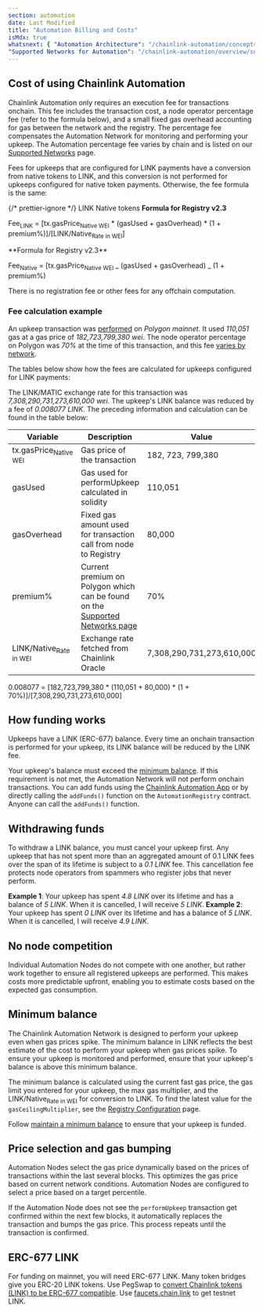 ```yaml
---
section: automation
date: Last Modified
title: "Automation Billing and Costs"
isMdx: true
whatsnext: { "Automation Architecture": "/chainlink-automation/concepts/automation-architecture",
"Supported Networks for Automation": "/chainlink-automation/overview/supported-networks" }
---
```



## Cost of using Chainlink Automation

Chainlink Automation only requires an execution fee for transactions onchain. This fee includes the transaction cost, a node operator percentage fee (refer to the formula below), and a small fixed gas overhead accounting for gas between the network and the registry. The percentage fee compensates the Automation Network for monitoring and performing your upkeep. The Automation percentage fee varies by chain and is listed on our [Supported Networks](/chainlink-automation/overview/supported-networks) page.

Fees for upkeeps that are configured for LINK payments have a conversion from native tokens to LINK, and this conversion is not performed for upkeeps configured for native token payments. Otherwise, the fee formula is the same:

{/* prettier-ignore */}
<TabsContent sharedStore="paymentMethod" client:visible>
<Fragment slot="tab.1">LINK</Fragment>
<Fragment slot="tab.2">Native tokens</Fragment>
<Fragment slot="panel.1">
**Formula for Registry v2.3**

Fee<sub>LINK</sub> = [tx.gasPrice<sub>Native WEI</sub> * (gasUsed + gasOverhead) * (1 + premium%)]/[LINK/Native<sub>Rate in WEI</sub>]

</Fragment>
<Fragment slot="panel.2">
**Formula for Registry v2.3**

Fee<sub>Native</sub> = [tx.gasPrice<sub>Native WEI</sub> _ (gasUsed + gasOverhead) _ (1 + premium%)

</Fragment>
</TabsContent>

There is no registration fee or other fees for any offchain computation.

### Fee calculation example

An upkeep transaction was [performed](https://polygonscan.com/tx/0x19309782e15952c90dcadcc02cbf34f331daaeee369d3e3acca43bade02af105) on _Polygon mainnet_. It used _110,051_ gas at a gas price of _182,723,799,380 wei_. The node operator percentage on Polygon was _70%_ at the time of this transaction, and this fee [varies by network](/chainlink-automation/overview/supported-networks).

The tables below show how the fees are calculated for upkeeps configured for LINK payments:

The LINK/MATIC exchange rate for this transaction was _7,308,290,731,273,610,000 wei_. The upkeep's LINK balance was reduced by a fee of _0.008077 LINK_. The preceding information and calculation can be found in the table below:

| Variable                          | Description                                                                                                                       | Value                     |
| --------------------------------- | --------------------------------------------------------------------------------------------------------------------------------- | ------------------------- |
| tx.gasPrice<sub>Native WEI</sub>  | Gas price of the transaction                                                                                                      | 182, 723, 799,380         |
| gasUsed                           | Gas used for performUpkeep calculated in solidity                                                                                 | 110,051                   |
| gasOverhead                       | Fixed gas amount used for transaction call from node to Registry                                                                  | 80,000                    |
| premium%                          | Current premium on Polygon which can be found on the [Supported Networks page](/chainlink-automation/overview/supported-networks) | 70%                       |
| LINK/Native<sub>Rate in WEI</sub> | Exchange rate fetched from Chainlink Oracle                                                                                       | 7,308,290,731,273,610,000 |

0.008077 = [182,723,799,380 * (110,051 + 80,000) * (1 + 70%)]/[7,308,290,731,273,610,000]

## How funding works

Upkeeps have a LINK (ERC-677) balance. Every time an onchain transaction is performed for your upkeep, its LINK balance will be reduced by the LINK fee.

Your upkeep's balance must exceed the [minimum balance](#minimum-balance). If this requirement is not met, the Automation Network will not perform onchain transactions. You can add funds using the [Chainlink Automation App](https://automation.chain.link/) or by directly calling the `addFunds()` function on the `AutomationRegistry` contract. Anyone can call the `addFunds()` function.

## Withdrawing funds

To withdraw a LINK balance, you must cancel your upkeep first. Any upkeep that has not spent more than an aggregated amount of 0.1 LINK fees over the span of its lifetime is subject to a _0.1 LINK_ fee. This cancellation fee protects node operators from spammers who register jobs that never perform.

**Example 1**: Your upkeep has spent _4.8 LINK_ over its lifetime and has a balance of _5 LINK_. When it is cancelled, I will receive _5 LINK_.
**Example 2**: Your upkeep has spent _0 LINK_ over its lifetime and has a balance of _5 LINK_. When it is cancelled, I will receive _4.9 LINK_.

## No node competition

Individual Automation Nodes do not compete with one another, but rather work together to ensure all registered upkeeps are performed. This makes costs more predictable upfront, enabling you to estimate costs based on the expected gas consumption.

## Minimum balance

The Chainlink Automation Network is designed to perform your upkeep even when gas prices spike. The minimum balance in LINK reflects the best estimate of the cost to perform your upkeep when gas prices spike. To ensure your upkeep is monitored and performed, ensure that your upkeep's balance is above this minimum balance.

The minimum balance is calculated using the current fast gas price, the gas limit you entered for your upkeep, the max gas multiplier, and the LINK/Native<sub>Rate in WEI</sub> for conversion to LINK. To find the latest value for the `gasCeilingMultiplier`, see the [Registry Configuration](/chainlink-automation/overview/supported-networks/#configurations) page.

Follow [maintain a minimum balance](/chainlink-automation/guides/manage-upkeeps/#maintain-a-minimum-balance) to ensure that your upkeep is funded.

## Price selection and gas bumping

Automation Nodes select the gas price dynamically based on the prices of transactions within the last several blocks. This optimizes the gas price based on current network conditions. Automation Nodes are configured to select a price based on a target percentile.

If the Automation Node does not see the `performUpkeep` transaction get confirmed within the next few blocks, it automatically replaces the transaction and bumps the gas price. This process repeats until the transaction is confirmed.

## ERC-677 LINK

For funding on mainnet, you will need ERC-677 LINK. Many token bridges give you ERC-20 LINK tokens. Use PegSwap to [convert Chainlink tokens (LINK) to be ERC-677 compatible](https://pegswap.chain.link/). Use [faucets.chain.link](https://faucets.chain.link/) to get testnet LINK.
